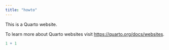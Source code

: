 ```yaml
---
title: "howto"
---
```


This is a Quarto website.

To learn more about Quarto websites visit <https://quarto.org/docs/websites>.

```r
1 + 1
```
